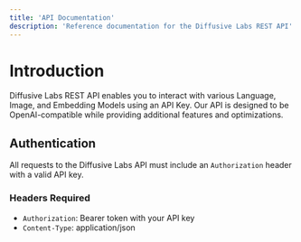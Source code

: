 ```yaml
---
title: 'API Documentation'
description: 'Reference documentation for the Diffusive Labs REST API'
---
```


# Introduction

Diffusive Labs REST API enables you to interact with various Language, Image, and Embedding Models using an API Key. Our API is designed to be OpenAI-compatible while providing additional features and optimizations.

## Authentication

All requests to the Diffusive Labs API must include an `Authorization` header with a valid API key.

### Headers Required
- `Authorization`: Bearer token with your API key
- `Content-Type`: application/json
